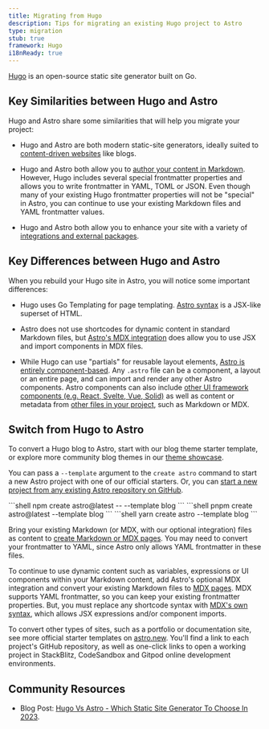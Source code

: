 ```yaml
---
title: Migrating from Hugo
description: Tips for migrating an existing Hugo project to Astro
type: migration
stub: true
framework: Hugo
i18nReady: true
---
```



[Hugo](https://gohugo.io) is an open-source static site generator built on Go.

## Key Similarities between Hugo and Astro

Hugo and Astro share some similarities that will help you migrate your project:

- Hugo and Astro are both modern static-site generators, ideally suited to [content-driven websites](/en/concepts/why-astro/#content-driven) like blogs.

- Hugo and Astro both allow you to [author your content in Markdown](/en/guides/content/#markdown-authoring). However, Hugo includes several special frontmatter properties and allows you to write frontmatter in YAML, TOML or JSON. Even though many of your existing Hugo frontmatter properties will not be "special" in Astro, you can continue to use your existing Markdown files and YAML frontmatter values.

- Hugo and Astro both allow you to enhance your site with a variety of [integrations and external packages](https://astro.build/integrations/).



## Key Differences between Hugo and Astro

When you rebuild your Hugo site in Astro, you will notice some important differences:

- Hugo uses Go Templating for page templating. [Astro syntax](/en/basics/astro-components/) is a JSX-like superset of HTML.

- Astro does not use shortcodes for dynamic content in standard Markdown files, but [Astro's MDX integration](/en/guides/integrations-guide/mdx/) does allow you to use JSX and import components in MDX files.

- While Hugo can use "partials" for reusable layout elements, [Astro is entirely component-based](/en/basics/astro-components/). Any `.astro` file can be a component, a layout or an entire page, and can import and render any other Astro components. Astro components can also include [other UI framework components (e.g. React, Svelte, Vue, Solid)](/en/guides/framework-components/) as well as content or metadata from [other files in your project](/en/guides/imports/), such as Markdown or MDX.

## Switch from Hugo to Astro

To convert a Hugo blog to Astro, start with our blog theme starter template, or explore more community blog themes in our [theme showcase](https://astro.build/themes/).

You can pass a `--template` argument to the `create astro` command to start a new Astro project with one of our official starters. Or, you can [start a new project from any existing Astro repository on GitHub](/en/install/auto/#starter-templates).

  <PackageManagerTabs>
    <Fragment slot="npm">
    ```shell
    npm create astro@latest -- --template blog
    ```
    </Fragment>
    <Fragment slot="pnpm">
    ```shell
    pnpm create astro@latest --template blog
    ```
    </Fragment>
    <Fragment slot="yarn">
    ```shell
    yarn create astro --template blog
    ```
    </Fragment>
  </PackageManagerTabs>

Bring your existing Markdown (or MDX, with our optional integration) files as content to [create Markdown or MDX pages](/en/guides/markdown-content/). You may need to convert your frontmatter to YAML, since Astro only allows YAML frontmatter in these files.

To continue to use dynamic content such as variables, expressions or UI components within your Markdown content, add Astro's optional MDX integration and convert your existing Markdown files to [MDX pages](/en/guides/markdown-content/). MDX supports YAML frontmatter, so you can keep your existing frontmatter properties. But, you must replace any shortcode syntax with [MDX's own syntax](https://mdxjs.com/docs/what-is-mdx/#mdx-syntax), which allows JSX expressions and/or component imports.

To convert other types of sites, such as a portfolio or documentation site, see more official starter templates on [astro.new](https://astro.new). You'll find a link to each project's GitHub repository, as well as one-click links to open a working project in StackBlitz, CodeSandbox and Gitpod online development environments.

## Community Resources

- Blog Post: [Hugo Vs Astro - Which Static Site Generator To Choose In 2023](https://onebite.dev/hugo-vs-astro-which-static-site-generator-to-choose-in-2023/).
